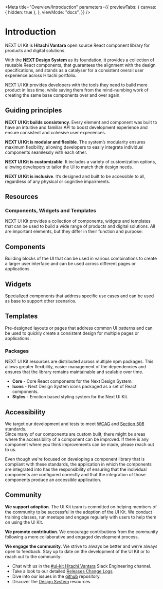 
<Meta
  title="Overview/Introduction"
  parameters={{
    previewTabs: {
      canvas: { hidden: true },
    },
    viewMode: "docs",
  }}
/>

# Introduction

NEXT UI Kit is **Hitachi Vantara** open source React component library for products and digital solutions.

With the **[NEXT Design System](https://designsystem.hitachivantara.com/)** as its foundation, it provides a collection of reusable React components, that guarantees the alignment with the design specifications, and stands as a catalyser for a consistent overall user experience across Hitachi portfolio.​

NEXT UI Kit provides developers with the tools they need to build more product in less time, while saving them from the mind-numbing work of creating the same base components over and over again.

## Guiding principles

**NEXT UI Kit builds consistency**. Every element and component was built to have an intuitive and familiar API to boost development experience and ensure consistent and cohesive user experiences.

**NEXT UI Kit is modular and flexible**. The system’s modularity ensures maximum flexibility, allowing developers to easily integrate individual components seamlessly with each other.

**NEXT UI Kit is customizable**. It includes a variety of customization options, allowing developers to tailor the UI to match their design needs.

**NEXT UI Kit is inclusive**. It’s designed and built to be accessible to all, regardless of any physical or cognitive impairments.

## Resources

### Components, Widgets and Templates

NEXT UI Kit provides a collection of components, widgets and templates that can be used to build a wide range of products and digital solutions.
All are important elements, but they differ in their function and purpose:

<div
  style={{
    display: "flex",
    flexDirection: "row",
    gap: "30px",
    marginTop: "40px",
    marginBottom: "40px",
  }}
>
  <div
    style={{
      display: "flex",
      flexDirection: "column",
      alignItems: "center",
      textAlign: "center",
    }}
  >
    <Tetris iconSize="L" />
    <h2>Components</h2>
    <span>
      Building blocks of the UI that can be used in various combinations to
      create a larger user interface and can be used across different pages or
      applications.
    </span>
  </div>
  <div
    style={{
      display: "flex",
      flexDirection: "column",
      alignItems: "center",
      textAlign: "center",
    }}
  >
    <Ungroup iconSize="L" />
    <h2>Widgets</h2>
    <span>
      Specialized components that address specific use cases and can be used as
      base to support other scenarios.
    </span>
  </div>
  <div
    style={{
      display: "flex",
      flexDirection: "column",
      alignItems: "center",
      textAlign: "center",
    }}
  >
    <Table iconSize="L" />
    <h2>Templates</h2>
    <span>
      Pre-designed layouts or pages that address common UI patterns and can be
      used to quickly create a consistent design for multiple pages or
      applications.
    </span>
  </div>
</div>

### Packages

NEXT UI Kit resources are distributed across multiple npm packages. This allows greater flexibility, easier management of the dependencies and ensures that the library remains maintainable and scalable over time.

- **Core** - Core React components for the Next Design System.
- **Icons** - Next Design System icons packaged as a set of React components.
- **Styles** - Emotion based styling system for the Next UI Kit.

## Accessibility

We target our development and tests to meet [WCAG](https://www.w3.org/WAI/standards-guidelines/wcag/) and [Section 508](https://www.section508.gov/) standards.  
Since many of our components are custom built, there might be areas where the accessibility of a component can be improved.
If there is any component where you think improvements can be made, please reach out to us.

Even though we're focused on developing a component library that is compliant with these standards, the application in which the components are integrated into has the responsibility of ensuring that the individual components are configured correctly and that the integration of those components produce an accessible application.

## Community

**We support adoption**. The UI Kit team is committed on helping members of the community to be successful in the adoption of the UI Kit. We conduct training classes, run meetups and engage regularly with users to help them on using the UI Kit.

**We promote contribution**. We encourage contributions from the community following a more collaborative and engaged development process.

**We engage the community**. We strive to always be better and we’re always open to feedback. Stay up to date on the development of the UI Kit or to reach out to the community:

- Chat with us in the [#ui-kit Hitachi Vantara](https://hitachivantara-eng.slack.com/messages/CFY74GK6G) Slack Engineering channel.
- Take a look to our detailed [Releases Change Logs](https://github.com/lumada-design/hv-uikit-react/releases).
- Dive into our issues in the [github](https://github.com/lumada-design/hv-uikit-react/issues) repository.
- Discover the [Design System](https://hitachivantara.sharepoint.com/sites/DesignSystem/UI%20KIT/Home.aspx) resources.
